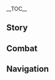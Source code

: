 {{CharacterTabs}}
{{LanguageTabs}}
{{Stub|1={{Meta/VO|tl=1|rm=1}}}}
__TOC__
==Story==
{{VO/Story
|character           = {{ROOTPAGENAME}}
|language            = zh
|language_s          = zh
|language_t          = zh-tw
|name_s              = 宵宫
|name_t              = 宵宮

|vo_01_01_title_s    = 初次见面…
|vo_01_01_title_t    = 初次見面…
|vo_01_01_subtitle   = Hello
|vo_01_01_file       = VO_{language}{character} Hello.ogg
|vo_01_01_tx_s       = 欢迎光临「长野原」！我叫宵宫，有什么需要的都可以告诉我！<br />呃…「什锦炸串」和「鸟蛋烧」…不不不，我们家不是饭店啦，是做烟花的！嗯，就是这个，闪闪亮亮，啪啦啪啦的，小烟花~
|vo_01_01_tx_t       = 歡迎光臨「長野原」！我叫宵宮，有什麼需要的都可以告訴我！<br />呃…「什錦炸串」和「鳥蛋燒」…不不不，我們家不是餐廳啦，是做煙花的！嗯，就是這個，閃閃亮亮，啪啦啪啦的，小煙花~
|vo_01_01_rm         =
|vo_01_01_tl         =

|vo_02_01_title_s    = 闲聊・烟花
|vo_02_01_title_t    = 閒聊・煙花
|vo_02_01_subtitle   = Chat: Fireworks
|vo_02_01_file       = VO_{language}{character} Chat - Fireworks.ogg
|vo_02_01_tx_s       = 烟花易逝，人情长存。
|vo_02_01_tx_t       = 煙花易逝，人情長存。
|vo_02_01_rm         =
|vo_02_01_tl         =

|vo_02_02_title_s    = 闲聊・讲故事
|vo_02_02_title_t    = 閒聊・講故事
|vo_02_02_subtitle   = Chat: Telling Stories
|vo_02_02_file       = VO_{language}{character} Chat - Telling Stories.ogg
|vo_02_02_tx_s       = 没事做的话，我来给你讲故事吧！
|vo_02_02_tx_t       = 沒事做的話，我來跟（你/妳）講故事吧！
|vo_02_02_rm         =
|vo_02_02_tl         =

|vo_02_03_title_s    = 闲聊・金鱼
|vo_02_03_title_t    = 閒聊・金魚
|vo_02_03_subtitle   = Chat: Goldfish
|vo_02_03_file       = VO_{language}{character} Chat - Goldfish.ogg
|vo_02_03_tx_s       = 你养过金鱼吗？很乖巧很可爱哦。
|vo_02_03_tx_t       = （你/妳）養過金魚嗎？很乖巧很可愛哦。
|vo_02_03_rm         =
|vo_02_03_tl         =

|vo_03_01_title_s    = 下雨的时候…
|vo_03_01_title_t    = 下雨的時候…
|vo_03_01_subtitle   = When It Rains
|vo_03_01_file       = VO_{language}{character} When It Rains.ogg
|vo_03_01_tx_s       = 呜哇，烟花要湿透了！得找地方躲躲，啊，要来不及了！
|vo_03_01_tx_t       = 嗚哇，煙花要濕透了！得找地方躲躲，啊，要來不及了！
|vo_03_01_rm         =
|vo_03_01_tl         =

|vo_03_02_title_s    = 下雪的时候…
|vo_03_02_title_t    = 下雪的時候…
|vo_03_02_subtitle   = When It Snows
|vo_03_02_file       = VO_{language}{character} When It Snows.ogg
|vo_03_02_tx_s       = 哈哈，看我搓个雪球，咻&mdash;&mdash;
|vo_03_02_tx_t       = 哈哈，看我搓個雪球，咻&mdash;&mdash;
|vo_03_02_rm         =
|vo_03_02_tl         =

|vo_03_03_title_s    = 阳光很好…
|vo_03_03_title_t    = 陽光很好…
|vo_03_03_subtitle   = When the Sun Is Out
|vo_03_03_file       = VO_{language}{character} When the Sun Is Out.ogg
|vo_03_03_tx_s       = 全身上下都暖暖的，好舒服啊。嗯，感觉要飘起来了。
|vo_03_03_tx_t       = 全身上下都暖暖的，好舒服啊。嗯，感覺要飄起來了。
|vo_03_03_rm         =
|vo_03_03_tl         =

|vo_03_04_title_s    = 刮大风了…
|vo_03_04_title_t    = 颳大風了…
|vo_03_04_subtitle   = When the Wind Is Blowing
|vo_03_04_file       = VO_{language}{character} When the Wind Is Blowing.ogg
|vo_03_04_tx_s       = 风好大啊&mdash;&mdash;声音都被吹回来啦&mdash;&mdash;！
|vo_03_04_tx_t       = 風好大啊&mdash;&mdash;聲音都被吹回來啦&mdash;&mdash;！
|vo_03_04_rm         =
|vo_03_04_tl         =

|vo_04_01_title_s    = 早上好…
|vo_04_01_title_t    = 早安…
|vo_04_01_subtitle   = Good Morning
|vo_04_01_file       = VO_{language}{character} Good Morning.ogg
|vo_04_01_tx_s       = 啊&mdash;&mdash;早上好啊，早上的空气最新鲜啦，多吸两口就会变聪明哦。
|vo_04_01_tx_t       = 啊&mdash;&mdash;早上好啊，早上的空氣最新鮮啦，多吸兩口就會變聰明哦。
|vo_04_01_rm         =
|vo_04_01_tl         =

|vo_04_02_title_s    = 中午好…
|vo_04_02_title_t    = 午安…
|vo_04_02_subtitle   = Good Afternoon
|vo_04_02_file       = VO_{language}{character} Good Afternoon.ogg
|vo_04_02_tx_s       = 嗯，该吃午饭啦，欸…今天的鸡蛋，是双黄蛋呢。嘿嘿，运气真好。
|vo_04_02_tx_t       = 嗯，該吃午飯啦，欸…今天的雞蛋，是雙黃蛋呢。嘿嘿，運氣真好。
|vo_04_02_rm         =
|vo_04_02_tl         =

|vo_04_03_title_s    = 晚上好…
|vo_04_03_title_t    = 晚上好…
|vo_04_03_subtitle   = Good Evening
|vo_04_03_file       = VO_{language}{character} Good Evening.ogg
|vo_04_03_tx_s       = 现在是最适合测试烟花效果的时间，无论是在天上还是地上炸开都会很好看。嘿嘿，开玩笑的，我会注意安全啦。
|vo_04_03_tx_t       = 現在是最適合測試煙花效果的時間，無論是在天上還是地上炸開都會很好看。嘿嘿，開玩笑的，我會注意安全啦。
|vo_04_03_rm         =
|vo_04_03_tl         =

|vo_04_04_title_s    = 晚安…
|vo_04_04_title_t    = 晚安…
|vo_04_04_subtitle   = Good Night
|vo_04_04_file       = VO_{language}{character} Good Night.ogg
|vo_04_04_tx_s       = 提问时间&mdash;&mdash;！请问，当看完一整天的烟花之后，接下来要做什么？嘿嘿，答案揭晓：当然是去梦里看烟花啦！晚安，明天见。
|vo_04_04_tx_t       = 提問時間&mdash;&mdash;！請問，當看完一整天的煙花之後，接下來要做什麼？嘿嘿，答案揭曉：當然是去夢裡看煙花啦！晚安，明天見。
|vo_04_04_rm         =
|vo_04_04_tl         =

|vo_05_01_title_s    = 关于宵宫自己・家事
|vo_05_01_title_t    = 關於宵宮自己・家事
|vo_05_01_subtitle   = About {character}: Family Matters
|vo_05_01_file       = VO_{language}{character} About {character} - Family Matters.ogg
|vo_05_01_tx_s       = 我的老爹耳朵不太好，小时候我无论对他说什么，他都是一副笑呵呵的样子，我就以为我说的都是对的，所以就一直说，一直说，他就一直笑。后来我才知道他笑是因为他听不清楚，但…只要他真的很开心，那我还是会一直说给他听。
|vo_05_01_tx_t       = 我的老爹耳朵不太好，小時候我無論對他說什麼，他都是一副笑呵呵的樣子，我就以為我說的都是對的，所以就一直說，一直說，他就一直笑。後來我才知道他笑是因為他聽不清楚，但…只要他真的很開心，那我還是會一直說給他聽。
|vo_05_01_rm         =
|vo_05_01_tl         =

|vo_05_02_title_s    = 关于宵宫自己・说话
|vo_05_02_title_t    = 關於宵宮自己・說話
|vo_05_02_subtitle   = About {character}: Talking
|vo_05_02_friendship = 4
|vo_05_02_file       = VO_{language}{character} About {character} - Talking.ogg
|vo_05_02_tx_s       = 我不担心什么「祸从口出」，因为蕴含在语言中的情感是不会骗人的。就算说错话被误会，用更多的话去化解就好，但如果什么都不说，对方就没办法了解你的心意，也就没有和你拉近关系的契机了。
|vo_05_02_tx_t       = 我不擔心什麼「禍從口出」，因為蘊含在語言中的情感是不會騙人的。就算說錯話被誤會，用更多的話去化解就好，但如果什麼都不說，對方就沒辦法瞭解你的心意，也就沒有和你拉近關係的契機了。
|vo_05_02_rm         =
|vo_05_02_tl         =

|vo_06_01_title_s    = 关于我们・猜拳
|vo_06_01_title_t    = 關於我們・猜拳
|vo_06_01_subtitle   = About Us: Rock, Paper, Scissors
|vo_06_01_file       = VO_{language}{character} About Us - Rock, Paper, Scissors.ogg
|vo_06_01_tx_s       = 我们来玩石头剪刀布吧！听我口令：石头，剪刀，布！好欸，我赢了！我赢了！嗯？我没变啊，才不会变呢。
|vo_06_01_tx_t       = 我們來玩剪刀石頭布吧！聽我口令：剪刀、石頭、布！好欸，我贏了！我贏了！嗯？我沒變拳啊，才不會變呢。
|vo_06_01_rm         =
|vo_06_01_tl         =

|vo_06_02_title_s    = 关于我们・陪伴
|vo_06_02_title_t    = 關於我們・陪伴
|vo_06_02_subtitle   = About Us: Companionship
|vo_06_02_friendship = 6
|vo_06_02_file       = VO_{language}{character} About Us - Companionship.ogg
|vo_06_02_tx_s       = 其实我不在意我要做什么事，我更在意的是和我一起做事的人。比如和你在一起，就算只是看看风景，踢踢罐子，我都很开心。因为，跟你说话怎么都说不腻嘛。
|vo_06_02_tx_t       = 其實我不在意我要做什麼事，我更在意的是和我一起做事的人。比如和（你/妳）在一起，就算只是看看風景，踢踢罐子，我都很開心。因為，跟（你/妳）說話怎麼都說不膩嘛。
|vo_06_02_rm         =
|vo_06_02_tl         =

|vo_07_01_title_s    = 关于「神之眼」…
|vo_07_01_title_t    = 關於「神之眼」…
|vo_07_01_subtitle   = About the [[Vision]]
|vo_07_01_friendship = 4
|vo_07_01_file       = VO_{language}{character} About the Vision.ogg
|vo_07_01_tx_s       = 悄悄告诉你一件事哦，我刚刚拿到「神之眼」的时候，我是把它当打火石来用的。我用它点过烟花烧过水，回家就把它往库房一扔不管了。结果，还是我老爹发现，告诉我这是个特别珍贵的东西，要好好保管。哈哈…幸好没有被神明大人收回去。
|vo_07_01_tx_t       = 悄悄告訴（你/妳）一件事哦，我剛剛拿到「神之眼」的時候，我是把它當打火石來用的。我用它點過煙花燒過水，回家就把它往庫房一丟不管了。結果，還是我老爹發現，告訴我這是個特別珍貴的東西，要好好保管。哈哈…幸好沒有被神明大人收回去。
|vo_07_01_rm         =
|vo_07_01_tl         =

|vo_07_02_title_s    = 有什么想要分享・海灯节
|vo_07_02_title_t    = 有什麼想要分享・海燈節
|vo_07_02_subtitle   = Something to Share: Lantern Rite
|vo_07_02_file       = VO_{language}{character} Something to Share - Lantern Rite.ogg
|vo_07_02_tx_s       = 你知道吗？璃月的海灯节，有很多烟花都是从我们家订购的。我按照要求做好，再找北斗阿姊用船送去璃月。虽然按锁国令的规矩，我不该把这些东西往外送，但…有节日的地方，烟花一定不能缺席。
|vo_07_02_tx_t       = （你/妳）知道嗎？璃月的海燈節，有很多煙花都是從我們家訂購的。我按照要求做好，再找北斗阿姊用船送去璃月。雖然按鎖國令的規矩，我不該把這些東西往外送，但…有節日的地方，煙花一定不能缺席。
|vo_07_02_rm         =
|vo_07_02_tl         =

|vo_07_03_title_s    = 有什么想要分享・循环
|vo_07_03_title_t    = 有什麼想要分享・循環
|vo_07_03_subtitle   = Something to Share: Cycles
|vo_07_03_file       = VO_{language}{character} Something to Share - Cycles.ogg
|vo_07_03_tx_s       = 「烟花在天空中留下的光点消失之后，会变成雨，会变成雪，重新落到地上。它们滋润了大地，抚育了人类，为的是再一次被送上天空，重现华丽的瞬间。」在老爹讲的很多很多故事里，这是我很喜欢的一个。
|vo_07_03_tx_t       = 「煙花在天空中留下的光點消失之後，會變成雨，會變成雪，重新落到地上。它們滋潤了大地，撫育了人類，為的是再一次被送上天空，重現華麗的瞬間。」在老爹講的很多很多故事裡，這是我很喜歡的一個。
|vo_07_03_rm         =
|vo_07_03_tl         =

|vo_07_04_title_s    = 有什么想要分享・光斑
|vo_07_04_title_t    = 有什麼想要分享・光斑
|vo_07_04_subtitle   = Something to Share: Spots of Light
|vo_07_04_file       = VO_{language}{character} Something to Share - Spots of Light.ogg
|vo_07_04_tx_s       = 你小时候踩过地上的光斑吗？就是阳光很好的时候，光线穿过树叶在地上留下的那种光斑。本来以为踩了就会消失，结果它总是会跳到脚背上，我就一直踩，一直踩，试了好久也没成功。那时候挺不甘心的，坐在小石头上叹气，「唉，这个世界上居然有踩不到的东西啊…」
|vo_07_04_tx_t       = （你/妳）小時候踩過地上的光斑嗎？就是陽光很好的時候，光線穿過樹葉在地上留下的那種光斑。本來以為踩了就會消失，結果它總是會跳到腳背上，我就一直踩，一直踩，試了好久也沒成功。那時候挺不甘心的，坐在小石頭上嘆氣，「唉，這個世界上居然有踩不到的東西啊…」
|vo_07_04_rm         =
|vo_07_04_tl         =

|vo_07_05_title_s    = 感兴趣的见闻…
|vo_07_05_title_t    = 感興趣的見聞…
|vo_07_05_subtitle   = Interesting Things
|vo_07_05_file       = VO_{language}{character} Interesting Things.ogg
|vo_07_05_tx_s       = 有一次夏日祭，我蹲在孩子们旁边看他们捞金鱼的时候，我突然想，有没有可能做出一种能在水上放的烟花呢？然后，「金鱼烟花」就诞生了！能在水面上游来游去，能发出七彩的光，还能吐泡泡呢，很不可思议吧！…我也没想到我真的能成功，但这个世界上就是有很多很多不可思议的事呢。
|vo_07_05_tx_t       = 有一次夏日祭，我蹲在孩子們旁邊看他們撈金魚的時候，我突然想，有沒有可能做出一種能在水上放的煙花呢？然後，「金魚煙花」就誕生了！能在水面上游來游去，能發出七彩的光，還能吐泡泡呢，很不可思議吧！…我也沒想到我真的能成功，但這個世界上就是有很多很多不可思議的事呢。
|vo_07_05_rm         =
|vo_07_05_tl         =

|vo_08_01_title_s    = 关于北斗…
|vo_08_01_title_t    = 關於北斗…
|vo_08_01_subtitle   = About [[Beidou]]
|vo_08_01_friendship = 4
|vo_08_01_file       = VO_{language}{character} About Beidou.ogg
|vo_08_01_tx_s       = 稻妻锁国之后，都是北斗阿姊帮我运烟花出去，为了给她一个惊喜，我准备了一个巨大的船型烟花。在「南十字船队」准备离开的时候，这烟花就在他们眼前冲了出去，直飞天空。船员们都以为是船队的船飞出去了，吓了一大跳，但北斗阿姊特别喜欢这个创意。她告诉我，惊喜惊喜，就是要又惊又喜，哈哈。
|vo_08_01_tx_t       = 稻妻鎖國之後，都是北斗阿姊幫我運煙花出去，為了給她一個驚喜，我準備了一個巨大的船型煙花。在「南十字船隊」準備離開的時候，這煙花就在他們眼前衝了出去，直飛天空。船員們都以為是船隊的船飛出去了，嚇了一大跳，但北斗阿姊特別喜歡這個創意。她告訴我，驚喜驚喜，就是要又驚又喜，哈哈。
|vo_08_01_rm         =
|vo_08_01_tl         =

|vo_08_02_title_s    = 关于雷电将军…
|vo_08_02_title_t    = 關於雷電將軍…
|vo_08_02_subtitle   = About the [[Raiden Shogun]]
|vo_08_02_friendship = 4
|vo_08_02_file       = VO_{language}{character} About the Raiden Shogun.ogg
|vo_08_02_tx_s       = 烟花是和将军追求的「永恒」距离最远的东西，她可能觉得须臾的华光对于稻妻来说没有实际意义。唉，这就是执掌「永恒」的人难以理解的东西吧，正是因为我们都是「须臾之人」，才更需要纪念须臾的美好。
|vo_08_02_tx_t       = 煙花是和將軍追求的「永恆」距離最遠的東西，她可能覺得須臾的華光對於稻妻來說沒有實際意義。唉，這就是執掌「永恆」的人難以理解的東西吧，正是因為我們都是「須臾之人」，才更需要紀念須臾的美好。
|vo_08_02_rm         =
|vo_08_02_tl         =

|vo_08_03_title_s    = 关于神里绫华・认真
|vo_08_03_title_t    = 關於神里綾華・認真
|vo_08_03_subtitle   = About [[Kamisato Ayaka]]: Seriousness
|vo_08_03_friendship = 4
|vo_08_03_file       = VO_{language}{character} About Kamisato Ayaka - Seriousness.ogg
|vo_08_03_tx_s       = 因为工作关系，她和我家有很多合作。和其他两个奉行的人不同，她每次都会听我把话说完，还会很认真地回答我，完全不会有不耐烦的样子。嗯，「大家闺秀」这个词，就是为她而生的吧。
|vo_08_03_tx_t       = 因為工作關係，她和我家有很多合作。和其他兩個奉行的人不同，她每次都會聽我把話說完，還會很認真地回答我，完全不會有不耐煩的樣子。嗯，「大家閨秀」這個詞，就是為她而生的吧。
|vo_08_03_rm         =
|vo_08_03_tl         =

|vo_08_04_title_s    = 关于神里绫华・泡澡
|vo_08_04_title_t    = 關於神里綾華・泡澡
|vo_08_04_subtitle   = About [[Kamisato Ayaka]]: Baths
|vo_08_04_friendship = 4
|vo_08_04_file       = VO_{language}{character} About Kamisato Ayaka - Baths.ogg
|vo_08_04_tx_s       = 有一次谈夏日祭的事谈到很晚，我们都很累了，我就邀请她去泡澡解乏。但她听说「泡澡」是很多人泡在同一个池子里的时候，脸一下子就红了，那时候我才意识到，大小姐是不能使用公共浴场的。
|vo_08_04_tx_t       = 有一次談夏日祭的事談到很晚，我們都很累了，我就邀請她去泡澡解乏。但她聽說「泡澡」是很多人泡在同一個池子裡的時候，臉一下子就紅了，那時候我才意識到，大小姐是不能使用公共浴場的。
|vo_08_04_rm         =
|vo_08_04_tl         =

|vo_08_05_title_s    = 关于托马…
|vo_08_05_title_t    = 關於托馬…
|vo_08_05_subtitle   = About [[Thoma]]
|vo_08_05_friendship = 4
|vo_08_05_file       = VO_{language}{character} About Thoma.ogg
|vo_08_05_tx_s       = 他是个很擅长说话的人，话从他的嘴里说出来，就一定会有他的想法。虽然看似没什么联系，但绕着绕着，最后都巧妙地指向了同一个目的。嗯…总之就是和我的风格完全不一样啦，遇到我搞不定的事，我就会请他出马。
|vo_08_05_tx_t       = 他是個很擅長說話的人，話從他的嘴裡說出來，就一定會有他的想法。雖然看似沒什麼聯繫，但繞著繞著，最後都巧妙地指向了同一個目的。嗯…總之就是和我的風格完全不一樣啦，遇到我搞不定的事，我就會請他出馬。
|vo_08_05_rm         =
|vo_08_05_tl         =

|vo_08_06_title_s    = 关于八重神子…
|vo_08_06_title_t    = 關於八重神子…
|vo_08_06_subtitle   = About [[Yae Miko]]
|vo_08_06_friendship = 4
|vo_08_06_file       = VO_{language}{character} About Yae Miko.ogg
|vo_08_06_tx_s       = 有次神社祭典，绫华问我能不能为宫司大人准备玩乐用的烟花。可是…宫司大人不是要出席祭典，全程坐在神社里吗？然后我祭典的时候就一直看着她，想知道她要怎么放烟花。我等啊等，等啊等，结果等来了绫华，说宫司大人特别满意…欸？她已经放过了？难道，坐在里面的不是她？
|vo_08_06_tx_t       = 有次神社祭典，綾華問我能不能為宮司大人準備玩樂用的煙花。可是…宮司大人不是要出席祭典，全程坐在神社裡嗎？然後我祭典的時候就一直看著她，想知道她要怎麼放煙花。我等啊等，等啊等，結果等來了綾華，說宮司大人特別滿意…欸？她已經放過了？難道，坐在裡面的不是她？
|vo_08_06_rm         =
|vo_08_06_tl         =

|vo_08_07_title_s    = 关于荒泷一斗・对决
|vo_08_07_title_t    = 關於荒瀧一斗・對決
|vo_08_07_subtitle   = About [[Arataki Itto]]: Duels
|vo_08_07_friendship = 4
|vo_08_07_file       = VO_{language}{character} About Arataki Itto - Duels.ogg
|vo_08_07_tx_s       = 哦，他呀。别看他长得那么凶，他很受小孩子欢迎的。不过他的胜负心很强，每次我们一起陪孩子们玩，最后都会变成我和他一决胜负，比如一口气喝完拉面汤，面无表情吃酸梅什么的，孩子们会猜我们谁会赢，还会在旁边加油助威，哎呀，那我可不能输了，对吧？
|vo_08_07_tx_t       = 哦，他呀。別看他長得那麼兇，他很受小孩子歡迎的。不過他的勝負心很強，每次我們一起陪孩子們玩，最後都會變成我和他一決勝負，比如一口氣喝完拉麵湯，面無表情吃酸梅什麼的，孩子們會猜我們誰會贏，還會在旁邊加油助威，哎呀，那我可不能輸了，對吧？
|vo_08_07_rm         =
|vo_08_07_tl         =

|vo_08_08_title_s    = 关于荒泷一斗・帮派
|vo_08_08_title_t    = 關於荒瀧一斗・幫派
|vo_08_08_subtitle   = About [[Arataki Itto]]: Arataki's Gang
|vo_08_08_friendship = 4
|vo_08_08_file       = VO_{language}{character} About Arataki Itto - Arataki's Gang.ogg
|vo_08_08_tx_s       = 「荒泷派」？欸？！原来他不是无所事事的人呐？
|vo_08_08_tx_t       = 「荒瀧派」？欸？！原來他不是無所事事的人啊？
|vo_08_08_rm         =
|vo_08_08_tl         =

|vo_08_09_title_s    = 关于枫原万叶…
|vo_08_09_title_t    = 關於楓原萬葉…
|vo_08_09_subtitle   = About [[Kaedehara Kazuha]]
|vo_08_09_friendship = 4
|vo_08_09_file       = VO_{language}{character} About Kaedehara Kazuha.ogg
|vo_08_09_tx_s       = 像我这样没有心事的人，就喜欢有话直说。而有心事的人，往往都喜欢说古代的诗歌或者沿途的风景，比如花与鸟，风与月，唯独不提眼前的现实。他也是有故事的人吧。嗯，我懂的，我懂的。
|vo_08_09_tx_t       = 像我這樣沒有心事的人，就喜歡有話直說。而有心事的人，往往都喜歡說古代的詩歌或者沿途的風景，比如花與鳥，風與月，唯獨不提眼前的現實。他也是有故事的人吧。嗯，我懂的，我懂的。
|vo_08_09_rm         =
|vo_08_09_tl         =

|vo_08_10_title_s    = 关于九条裟罗…
|vo_08_10_title_t    = 關於九條裟羅…
|vo_08_10_subtitle   = About [[Kujou Sara]]
|vo_08_10_friendship = 4
|vo_08_10_file       = VO_{language}{character} About Kujou Sara.ogg
|vo_08_10_tx_s       = 因为治安和消防问题，我经常被抓去天领奉行的属地接受教育。在那帮人里，九条裟罗应该是最讲道理的一个了，至少她不会在了解情况之前就预设我的对错。如果我是正确的，她也会认同我的观点，如果我错了…嘿嘿，那就去拜托托马帮我赔礼道歉。
|vo_08_10_tx_t       = 因為治安和消防問題，我經常被抓去天領奉行的屬地接受訓導。在那幫人裡，九條裟羅應該是最講道理的一個了，至少她不會在瞭解情況之前就預設我的對錯。如果我是正確的，她也會認同我的觀點，如果我錯了…嘿嘿，那就去拜託托馬幫我賠禮道歉。
|vo_08_10_rm         =
|vo_08_10_tl         =

|vo_08_11_title_s    = 关于早柚…
|vo_08_11_title_t    = 關於早柚…
|vo_08_11_subtitle   = About [[Sayu]]
|vo_08_11_friendship = 4
|vo_08_11_file       = VO_{language}{character} About Sayu.ogg
|vo_08_11_tx_s       = 如果你见到她，记得告诉我哦？我很想带她去参加祭典，给她介绍很多很多新朋友。因为我看她平时精神不是太好，如果认识一些能玩在一起的人，她应该就会慢慢活泼起来吧。
|vo_08_11_tx_t       = 如果（你/妳）見到她，記得告訴我哦？我很想帶她去參加祭典，給她介紹很多很多新朋友。因為我看她平時精神不是太好，如果認識一些能玩在一起的人，她應該就會慢慢活潑起來吧。
|vo_08_11_rm         =
|vo_08_11_tl         =

|vo_08_12_title_s    = 关于可莉…
|vo_08_12_title_t    = 關於可莉…
|vo_08_12_subtitle   = About [[Klee]]
|vo_08_12_friendship = 4
|vo_08_12_file       = VO_{language}{character} About Klee.ogg
|vo_08_12_tx_s       = 嗯？你说在蒙德有个擅长制作炸弹的小孩子？唔，炸弹和烟花其实相差不大，也就是说，她是这方面的天才？真想见上一面呐。欸，但是…让小孩子玩炸弹很危险吧？蒙德人不会担心吗？
|vo_08_12_tx_t       = 嗯？（你/妳）說在蒙德有個擅長製作炸彈的小孩子？唔，炸彈和煙花其實相差不大，也就是說，她是這方面的天才？真想見上一面哪。欸，但是…讓小孩子玩炸彈很危險吧？蒙德人不會擔心嗎？
|vo_08_12_rm         =
|vo_08_12_tl         =

|vo_09_01_title_s    = 想要了解宵宫・其一
|vo_09_01_title_t    = 想要瞭解宵宮・其一
|vo_09_01_subtitle   = More About {character}: I
|vo_09_01_file       = VO_{language}{character} More About {character} - 01.ogg
|vo_09_01_tx_s       = 要听我讲故事啊？好呀好呀，这边坐，我给你讲讲最让我自豪的、「长野原」家的故事吧！是难得的正经话题哟。
|vo_09_01_tx_t       = 要聽我講故事啊？好呀好呀，這邊坐，我給（你/妳）講講最讓我自豪的、「長野原」家的故事吧！是難得的正經話題喲。
|vo_09_01_rm         =
|vo_09_01_tl         =

|vo_09_02_title_s    = 想要了解宵宫・其二
|vo_09_02_title_t    = 想要瞭解宵宮・其二
|vo_09_02_subtitle   = More About {character}: II
|vo_09_02_friendship = 3
|vo_09_02_file       = VO_{language}{character} More About {character} - 02.ogg
|vo_09_02_tx_s       = 我们家有项悠久的传统，那就是我们会给每一位来定做烟花的客人附赠一张纸条，这张纸条只有我们家的人能看懂，上面记录了烟花的具体配方。不管是过去了十年还是一百年，只要客人能把这张纸条带回来，我们家就能做出和当年完全相同的烟花。
|vo_09_02_tx_t       = 我們家有項悠久的傳統，那就是我們會給每一位來訂做煙花的客人附贈一張紙條，這張紙條只有我們家的人能看懂，上面記錄了煙花的具體配方。不管是過去了十年還是一百年，只要客人能把這張紙條帶回來，我們家就能做出和當年完全相同的煙花。
|vo_09_02_rm         =
|vo_09_02_tl         =

|vo_09_03_title_s    = 想要了解宵宫・其三
|vo_09_03_title_t    = 想要瞭解宵宮・其三
|vo_09_03_subtitle   = More About {character}: III
|vo_09_03_friendship = 4
|vo_09_03_file       = VO_{language}{character} More About {character} - 03.ogg
|vo_09_03_tx_s       = 最美的烟花配最棒的瞬间。那些易逝的小心情就这么被封装在烟花里，以另一种形式传承下去。纸条就像一把钥匙，等待想要纪念过去的人来开门。那么，「长野原」烟花匠人的工作，就是帮大家把门看好。
|vo_09_03_tx_t       = 最美的煙花配最棒的瞬間。那些易逝的小心情就這麼被封裝在煙花裡，以另一種形式傳承下去。紙條就像一把鑰匙，等待想要紀念過去的人來開門。那麼，「長野原」煙花匠人的工作，就是幫大家把門看好。
|vo_09_03_rm         =
|vo_09_03_tl         =

|vo_09_04_title_s    = 想要了解宵宫・其四
|vo_09_04_title_t    = 想要瞭解宵宮・其四
|vo_09_04_subtitle   = More About {character}: IV
|vo_09_04_friendship = 5
|vo_09_04_file       = VO_{language}{character} More About {character} - 04.ogg
|vo_09_04_tx_s       = 夏日祭上每时每刻都在诞生动人的故事，在烟花下相识相知的人们慢慢成长，成熟，最终老去。当他们放起如初的烟花，天空中倒映出的依然是他们如初的模样…烟花不是永恒的，但藏在烟花背后的美妙情感，我觉得应该和稻妻一起走向永恒。
|vo_09_04_tx_t       = 夏日祭上每時每刻都在誕生動人的故事，在煙花下相識相知的人們慢慢成長，成熟，最終老去。當他們放起如初的煙花，天空中倒映出的依然是他們如初的模樣…煙花不是永恆的，但藏在煙花背後的美妙情感，我覺得應該和稻妻一起走向永恆。
|vo_09_04_rm         =
|vo_09_04_tl         =

|vo_09_05_title_s    = 想要了解宵宫・其五
|vo_09_05_title_t    = 想要瞭解宵宮・其五
|vo_09_05_subtitle   = More About {character}: V
|vo_09_05_friendship = 6
|vo_09_05_file       = VO_{language}{character} More About {character} - 05.ogg
|vo_09_05_tx_s       = 最后的故事，就不由我来讲了吧，我很想和你静静看一场烟花，把今夜的美景，还有你想说的话全部记录下来。啊，不要误会，不是到此为止的意思，而是关于我们的「故事」，从此才要开始。
|vo_09_05_tx_t       = 最後的故事，就不由我來講了吧，我很想和（你/妳）靜靜看一場煙花，把今夜的美景，還有（你/妳）想說的話全部記錄下來。啊，不要誤會，不是到此為止的意思，而是關於我們的「故事」，從此才要開始。
|vo_09_05_rm         =
|vo_09_05_tl         =

|vo_10_01_title_s    = 宵宫的爱好・玩耍
|vo_10_01_title_t    = 宵宮的愛好・玩耍
|vo_10_01_subtitle   = {character}'s Hobbies: Playing
|vo_10_01_file       = VO_{language}{character} Hobbies - Playing.ogg
|vo_10_01_tx_s       = 烟花！啊，这个不算吗？那我想想，唔…这个问题好难啊，我喜欢和邻居聊家常，也喜欢和小孩子一起逛夏日祭、游泳、摘野果，好像没办法挑一个特殊的出来…哦，我懂了！我喜欢的，应该就是和大家一起玩吧！
|vo_10_01_tx_t       = 煙花！啊，這個不算嗎？那我想想，唔…這個問題好難啊，我喜歡和鄰居聊家常，也喜歡和小孩子一起逛夏日祭、游泳、摘野果，好像沒辦法挑一個特殊的出來…哦，我懂了！我喜歡的，應該就是和大家一起玩吧！
|vo_10_01_rm         =
|vo_10_01_tl         =

|vo_10_02_title_s    = 宵宫的爱好・模仿
|vo_10_02_title_t    = 宵宮的愛好・模仿
|vo_10_02_subtitle   = {character}'s Hobbies: Copycat
|vo_10_02_file       = VO_{language}{character} Hobbies - Copycat.ogg
|vo_10_02_tx_s       = 咕噜咕噜咕噜，嘿！哈哈，我在学派蒙消失的动作。
|vo_10_02_tx_t       = 咕嚕咕嚕咕嚕，嘿！哈哈，我在學派蒙消失的動作。
|vo_10_02_rm         =
|vo_10_02_tl         =

|vo_10_03_title_s    = 宵宫的烦恼…
|vo_10_03_title_t    = 宵宮的煩惱…
|vo_10_03_subtitle   = {character}'s Troubles
|vo_10_03_file       = VO_{language}{character} Troubles.ogg
|vo_10_03_tx_s       = 嗯，我追读了好长时间的小说，终于迎来了大结局，结果女主角失忆了，说好的婚礼也没办成…好难过，怎么这样！
|vo_10_03_tx_t       = 嗯，我追讀了好長時間的小說，終於迎來了大結局，結果女主角失憶了，說好的婚禮也沒辦成…好難過，怎麼這樣！
|vo_10_03_rm         =
|vo_10_03_tl         =

|vo_10_04_title_s    = 喜欢的食物…
|vo_10_04_title_t    = 喜歡的食物…
|vo_10_04_subtitle   = Favorite Food
|vo_10_04_file       = VO_{language}{character} Favorite Food.ogg
|vo_10_04_tx_s       = 比起主食，我更喜欢吃点心，每次祭典的时候我都会一家一家吃过去，直到吃不下为止。对了，你擅长做点心吗？我拿我做的团子和你换，这几个大的都给你。
|vo_10_04_tx_t       = 比起主食，我更喜歡吃點心，每次祭典的時候我都會一家一家吃過去，直到吃不下為止。對了，（你/妳）擅長做點心嗎？我拿我做的糰子和（你/妳）換，這幾個大的都給（你/妳）。
|vo_10_04_rm         =
|vo_10_04_tl         =

|vo_11_01_title_s    = 讨厌的食物…
|vo_11_01_title_t    = 討厭的食物…
|vo_11_01_subtitle   = Least Favorite Food
|vo_11_01_file       = VO_{language}{character} Least Favorite Food.ogg
|vo_11_01_tx_s       = 牛奶。喝了牛奶的话肚子里面就像开烟花会一样，噼里啪啦的。但加了牛奶的菜或者点心我可以吃，我也不知道为什么。可能是肚子里的小仙灵比较挑食？
|vo_11_01_tx_t       = 牛奶。喝了牛奶的話肚子裡面就像開煙花會一樣，劈哩啪啦的。但加了牛奶的菜或者點心我可以吃，我也不知道為什麼。可能是肚子裡的小仙靈比較挑食？
|vo_11_01_rm         =
|vo_11_01_tl         =

<!-- Receiving a Gift -->
|vo_11_02_title_s    = 收到赠礼・其一
|vo_11_02_title_t    = 收到贈禮・其一
|vo_11_02_subtitle   = Receiving a Gift: I
|vo_11_02_file       = VO_{language}{character} Receiving a Gift - 01.ogg
|vo_11_02_tx_s       = 哇，你做点心的手艺很不一般啊！去祭典上摆摊的话，肯定会成为最热门的那一个吧！
|vo_11_02_tx_t       = 哇，(你/妳)做點心的手藝很不一般啊！去祭典上擺攤的話，肯定會成為最熱門的那一個吧！
|vo_11_02_rm         =  Wa, nǐ zuò diǎnxīn de shǒuyì hěn bù yībān a! Qù jìdiǎn shàng bǎitān dehuà, kěndìng huì chéngwéi zuì rèmén de nà yīgè ba!
|vo_11_02_tl         =  Wow, your snack-making craftsmanship is extraordinary! If you were to put up a stall in the festival, you'd definitely be able to become the most popular one!

|vo_11_03_title_s    = 收到赠礼・其二
|vo_11_03_title_t    = 收到贈禮・其二
|vo_11_03_subtitle   = Receiving a Gift: II
|vo_11_03_file       = VO_{language}{character} Receiving a Gift - 02.ogg
|vo_11_03_tx_s       = 吃到了好吃的东西，人就会变得很有精神。一有精神，就想开始讲故事。嗯，我来挑个故事吧！
|vo_11_03_tx_t       = 吃到了好吃的東西，人就會變得很有精神。一有精神，就想開始講故事。嗯，我來挑個故事吧！
|vo_11_03_rm         =  Chīdàole hǎochī de dōngxi, rén jiù huì biàn de hěn yǒu jīngshén. Yī yǒu jīngshén, jiù xiǎng kāishǐ jiǎng gùshì. Ǹg, wǒ lái tiāo gè gùshì ba!
|vo_11_03_tl         = When a person eats something yummy, they'll be filled with energy. When they're filled with energy, they'll want to tell a story. Mmm, allow me to choose a story!

|vo_10_08_title_s    = 收到赠礼・其三
|vo_10_08_title_t    = 收到贈禮・其三
|vo_10_08_subtitle   = Receiving a Gift: III
|vo_10_08_file       = VO_{language}{character} Receiving a Gift - 03.ogg
|vo_10_08_tx_s       = 哎呀，肚子里面好像有飘浮灵在上下闹腾…这不应该呀…
|vo_10_08_tx_t       = 哎呀，肚子裡面好像有飄浮靈在上下鬧騰…這不應該呀…
|vo_10_08_rm         = Āiyā, dùzi lǐmiàn hǎoxiàng yǒu Piāofú-líng zài shàngxià nàoteng... Zhè bù yìnggāi ya...
|vo_10_08_tl         = Uh oh, it feels like there's a {{lex|Specter|zh}} making a racket in my stomach... This shouldn't be...

<!-- Birthday -->
|vo_12_01_title_s    = 生日…
|vo_12_01_title_t    = 生日…
|vo_12_01_subtitle   = Birthday
|vo_12_01_file       = VO_{language}{character} Birthday.ogg
|vo_12_01_tx_s       = 生日从来都不是你一个人的节日哦，愿意为你送蛋糕，点蜡烛，鼓掌欢呼的人，都发自真心地感谢你能够降生在这个世界上。所以，一定要热热闹闹的才好，让所有人都有感谢你的机会！那么，生日快乐！准备好了吗？我要放烟花了！
|vo_12_01_tx_t       = 生日從來都不是（你/妳）一個人的節日哦，願意為（你/妳）送蛋糕，點蠟燭，鼓掌歡呼的人，都發自真心地感謝（你/妳）能夠降生在這個世界上。所以，一定要熱熱鬧鬧的才好，讓所有人都有感謝（你/妳）的機會！那麼，生日快樂！準備好了嗎？我要放煙花了！
|vo_12_01_rm         =
|vo_12_01_tl         =

<!-- Feelings About Ascension -->
|vo_13_01_title_s    = 突破的感受・起
|vo_13_01_title_t    = 突破的感受・起
|vo_13_01_subtitle   = Feelings About Ascension: Intro
|vo_13_01_ascension  = 1
|vo_13_01_file       = VO_{language}{character} Feelings About Ascension -  01.ogg
|vo_13_01_tx_s       = 飞得更高，炸得更响！
|vo_13_01_tx_t       = 飛得更高，炸得更響！
|vo_13_01_rm         =
|vo_13_01_tl         =

|vo_13_02_title_s    = 突破的感受・承
|vo_13_02_title_t    = 突破的感受・承
|vo_13_02_subtitle   = Feelings About Ascension: Building Up
|vo_13_02_ascension  = 2
|vo_13_02_file       = VO_{language}{character} Feelings About Ascension -  02.ogg
|vo_13_02_tx_s       = 哈哈，我来试试看，直接用弓箭把烟花送上天空吧！
|vo_13_02_tx_t       = 哈哈，我來試試看，直接用弓箭把煙花送上天空吧！
|vo_13_02_rm         =
|vo_13_02_tl         =

|vo_13_03_title_s    = 突破的感受・转
|vo_13_03_title_t    = 突破的感受・轉
|vo_13_03_subtitle   = Feelings About Ascension: Climax
|vo_13_03_ascension  = 4
|vo_13_03_file       = VO_{language}{character} Feelings About Ascension -  03.ogg
|vo_13_03_tx_s       = 难得从你这里学到了这么多战斗技巧，干脆除了烟花工匠之外，我再去兼职当冒险家好了，或者…「英雄」也不错？
|vo_13_03_tx_t       = 難得從（你/妳）這裡學到了這麼多戰鬥技巧，乾脆除了煙花工匠之外，我再去兼職當冒險家好了，或者…「英雄」也不錯？
|vo_13_03_rm         =
|vo_13_03_tl         =

|vo_13_04_title_s    = 突破的感受・合
|vo_13_04_title_t    = 突破的感受・合
|vo_13_04_subtitle   = Feelings About Ascension: Conclusion
|vo_13_04_ascension  = 4
|vo_13_04_file       = VO_{language}{character} Feelings About Ascension -  04.ogg
|vo_13_04_tx_s       = 「『英雄形态』的宵宫姐姐登场！邪恶退散！正义必胜！」<br />就这么和小孩子们介绍你教给我的新力量，没问题吧？应该很帅吧。嘿嘿，如果有人欺负你也要告诉我哦，宵宫姐姐帮你出头！
|vo_13_04_tx_t       = 「『英雄形態』的宵宮姐姐登場！邪惡退散！正義必勝！」<br />就這麼和小孩子們介紹（你/妳）教給我的新力量，沒問題吧？應該很帥吧。嘿嘿，如果有人欺負（你/妳）也要告訴我哦，宵宮姐姐幫（你/妳）出頭！
|vo_13_04_rm         =
|vo_13_04_tl         =
}}

==Combat==
{{Combat VO
|character           = {{ROOTPAGENAME}}
|language            = zh

|skill_1_tx_s        = 想看烟花吗？
|skill_1_tx_t        = 想看煙花嗎？
|skill_1_rm          =
|skill_1_tl          =
|skill_2_tx_s        = 点燃引信！
|skill_2_tx_t        = 點燃引信！
|skill_2_rm          =
|skill_2_tl          =
|skill_3_tx_s        = 小心火烛~
|skill_3_tx_t        = 小心火燭~
|skill_3_rm          =
|skill_3_tl          =

|burst_1_tx_s        = 祭典重现！
|burst_1_tx_t        = 祭典重現！
|burst_1_rm          =
|burst_1_tl          =
|burst_2_tx_s        = 金鱼来啦！
|burst_2_tx_t        = 金魚來啦！
|burst_2_rm          =
|burst_2_tl          =
|burst_3_tx_s        = 烟花来喽！
|burst_3_tx_t        = 煙花來囉！
|burst_3_rm          =
|burst_3_tl          =

|sprint-s_1_file     = Sprint Start 01,Sprint Start 02,Sprint Start 03


|glider_1_tx_s       = 飞高高啦——
|glider_1_tx_t       = 飛高高啦——
|glider_1_rm         =
|glider_1_tl         =
|glider_2_file       = Deploying Wind Glider 02,Deploying Wind Glider 03

|chest_1_tx_s        = 会有烟花材料吗？
|chest_1_tx_t        = 會有煙花材料嗎？
|chest_1_rm          =
|chest_1_tl          =
|chest_2_tx_s        = 里面有什么呢？
|chest_2_tx_t        = 裡面有什麼呢？
|chest_2_rm          =
|chest_2_tl          =
|chest_3_tx_s        = 我来开我来开！
|chest_3_tx_t        = 我來開我來開！
|chest_3_rm          =
|chest_3_tl          =

|low-hp_1_tx_s       = 不妙不妙！
|low-hp_1_tx_t       = 不妙不妙！
|low-hp_1_rm         =
|low-hp_1_tl         =
|low-hp_2_tx_s       = 出丑了啊…
|low-hp_2_tx_t       = 出醜了啊…
|low-hp_2_rm         =
|low-hp_2_tl         =
|low-hp_3_tx_s       = 得小心起来了啊。
|low-hp_3_tx_t       = 得小心起來了啊。
|low-hp_3_rm         =
|low-hp_3_tl         =


|fallen_1_tx_s       = 一不小心就…
|fallen_1_tx_t       = 一不小心就…
|fallen_1_rm         =
|fallen_1_tl         =
|fallen_2_tx_s       = 玩过头了…
|fallen_2_tx_t       = 玩過頭了…
|fallen_2_rm         =
|fallen_2_tl         =
|fallen_3_tx_s       = 祭典…结束了。
|fallen_3_tx_t       = 祭典…結束了。
|fallen_3_rm         =
|fallen_3_tl         =

|hit-l_1_file        = Light Hit Taken 02
|hit-l_1_tx_s        = 轻点啊。
|hit-l_1_tx_t        = 輕一點啊。
|hit-l_1_rm          =
|hit-l_1_tl          =
|hit-l_2_file        = Light Hit Taken 01,Light Hit Taken 03,Light Hit Taken 04,Light Hit Taken 05,Light Hit Taken 06

|hit-h_1_file        = Heavy Hit Taken 02
|hit-h_1_tx_s        = 这下不算！
|hit-h_1_tx_t        = 這下不算！
|hit-h_1_rm          =
|hit-h_1_tl          =
|hit-h_2_file        = Heavy Hit Taken 01,Heavy Hit Taken 03,Heavy Hit Taken 04,Heavy Hit Taken 05,Heavy Hit Taken 06

|join_1_tx_s         = 你想办祭典吗？
|join_1_tx_t         = （妳 / 你）想辦祭典嗎？
|join_1_rm           =
|join_1_tl           =
|join_2_tx_s         = 一起去玩吧！
|join_2_tx_t         = 一起去玩吧！
|join_2_rm           =
|join_2_tl           =
|join_3_tx_s         = 同行的伙伴增加了！
|join_3_tx_t         = 同行的夥伴增加了！
|join_3_rm           =
|join_3_tl           =

|idle_1_file         = Standby 01, Standby 02

|atk-l_1_file        = Light Attack 01,Light Attack 02,Light Attack 03,Light Attack 04,Light Attack 05,Light Attack 06,Light Attack 07

|atk-m_1_file        = Mid Attack 01,Mid Attack 02,Mid Attack 03

|atk-h_1_file        = Heavy Attack 01,Heavy Attack 02,Heavy Attack 03

|climb_1_file        = Climbing 01,Climbing 02,Climbing 03,Climbing 04,Climbing 05

|climb-b_1_file      = Climbing Breath 01,Climbing Breath 02,Climbing Breath 03

|jump_1_file         = Jumping 01,Jumping 02,Jumping 03,Jumping 04,Jumping 05
}}

==Navigation==
{{Character Navbox|link type=vo-zh}}